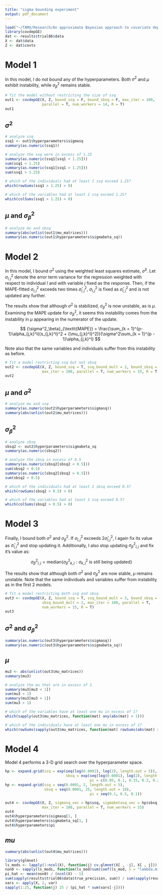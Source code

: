 ```yaml
---
title: "sigma bounding experiment"
output: pdf_document
---
```


```r
load("~/TAMU/Research/An approximate Bayesian approach to covariate dependent/covdepGE/dev/analyses_demos_experiments/condition_number_analysis/cond_number_models.Rda")
library(covdepGE)
dat <- results$trial86$data
X <- dat$data
Z <- dat$covts
```

# Model 1

In this model, I do not bound any of the hyperparameters. Both $\sigma^2$ and $\mu$ exhibit instability, while $\sigma^2_\beta$ remains stable.

```r
# fit the model without restricting the size of ssq
out1 <- covdepGE(X, Z, bound_ssq = F, bound_sbsq = F, max_iter = 100,
                 parallel = T, num_workers = 14, R = T)
out1
```

## $\sigma^2$

```r
# analyze ssq
ssq1 <- out1$hyperparameters$sigmasq
summary(as.numeric(ssq1))

# analyze the ssq were in excess of 1.25
summary(as.numeric(ssq1[ssq1 < 1.25]))
sum(ssq1 < 1.25)
summary(as.numeric(ssq1[ssq1 > 1.25]))
sum(ssq1 > 1.25)

# which of the individuals had at least 1 ssq exceed 1.25?
which(rowSums(ssq1 > 1.25) > 0)

# which of the variables had at least 1 ssq exceed 1.25?
which(colSums(ssq1 > 1.25) > 0)
```

## $\mu$ and $\sigma^2_\beta$

```r
# analyze mu and sbsq
summary(abs(unlist(out1$mu_matrices)))
summary(as.numeric(out1$hyperparameters$sigmabeta_sq))
```

# Model 2

In this model, I bound $\sigma^2$ using the weighted least squares estimate, $\hat\sigma^2$. Let $\sigma^2_{l,j}$ denote the error term variance for the regression weighted with respect to individual $l$ and with variable $j$ fixed as the response. Then, if the MAPE-fitted $\sigma^2_{l,j}$ exceeds two times $\hat\sigma^2_{l,j}$, $\sigma^2_{l,j}$ is fixed as $\hat\sigma^2_{l,j}$ and is not updated any further. 

The results show that although $\sigma^2$ is stabilized, $\sigma^2_\beta$ is now unstable, as is $\mu$. Examining the MAPE update for $\sigma^2_\beta$, it seems this instability comes from the instability in $\mu$ appearing in the numerator of the update. 

$$
{\sigma^2_\beta}_{\textit{MAPE}} = \frac{\sum_{k = 1}^{p-1}\alpha_{j,k}^l({s_{j,k}^l}^2 + {\mu_{j,k}^l}^2)}{\sigma^2\sum_{k = 1}^{p - 1}\alpha_{j,k}^l}
$$

Note also that the same variables and individuals suffer from this instability as before.

```r
# fit a model restricting ssq but not sbsq
out2 <- covdepGE(X, Z, bound_ssq = T, ssq_bound_mult = 2, bound_sbsq = F,
                 max_iter = 100, parallel = T, num_workers = 15, R = T)
out2
```

## $\mu$ and $\sigma^2$

```r
# analyze mu and ssq
summary(as.numeric(out2$hyperparameters$sigmasq))
summary(abs(unlist(out2$mu_matrices)))
```

## $\sigma^2_\beta$

```r
# analyze sbsq
sbsq2 <- out2$hyperparameters$sigmabeta_sq
summary(as.numeric(sbsq2))

# analyze the sbsq in excess of 0.5
summary(as.numeric(sbsq2[sbsq2 < 0.5]))
sum(sbsq2 < 0.5)
summary(as.numeric(sbsq2[sbsq2 > 0.5]))
sum(sbsq2 > 0.5)

# which of the individuals had at least 1 sbsq exceed 0.5?
which(rowSums(sbsq2 > 0.5) > 0)

# which of the variables had at least 1 ssq exceed 0.5?
which(colSums(sbsq2 > 0.5) > 0)
```

# Model 3

Finally, I bound both $\sigma^2$ and $\sigma^2_\beta$. If $\sigma^2_{l,j}$ exceeds $2\hat\sigma^2_{l,j}$, I again fix its value as $\hat\sigma^2_{l,j}$ and stop updating it. Additionally, I also stop updating ${\sigma^2_\beta}_{l,j}$ and fix it's value as:

$$
{\sigma^2_\beta}_{l,j} = \text{median}\{{\sigma^2_\beta}_{k,j}:\sigma^2_{k,j} \text{ is still being updated}\}
$$

The results show that although both $\sigma^2$ and $\sigma^2_\beta$ are now stable, $\mu$ remains unstable. Note that the same individuals and variables suffer from instability as in the first 2 models. 

```r
# fit a model restricting both ssq and sbsq
out3 <- covdepGE(X, Z, bound_ssq = T, ssq_bound_mult = 3, bound_sbsq = T,
                 sbsq_bound_mult = 2, max_iter = 100, parallel = T,
                 num_workers = 15, R = T)
out3
```

## $\sigma^2$ and $\sigma^2_\beta$
 
```r
summary(as.numeric(out3$hyperparameters$sigmasq))
summary(as.numeric(out3$hyperparameters$sigmabeta_sq))
```

## $\mu$

```r
mu3 <- abs(unlist(out3$mu_matrices))
summary(mu3)

# analyze the mu that are in excess of 1
summary(mu3[mu3 < 1])
sum(mu3 < 1)
summary(mu3[mu3 > 1])
sum(mu3 > 1)

# which of the variables have at least one mu in excess of 1?
which(sapply(out3$mu_matrices, function(mat) any(abs(mat) > 1)))

# which of the individuals have at least one mu in excess of 1?
which(rowSums(sapply(out3$mu_matrices, function(mat) rowSums(abs(mat) > 1) > 0)) > 0)
```

# Model 4

Model 4 performs a 3-D grid search over the hyperparameter space. 

```r
hp <- expand.grid(ssq = exp(seq(log(0.0001), log(2), length.out = 5)), 
                            sbsq = exp(seq(log(0.0001), log(2), length.out = 5)), 
                                       pi = c(0.05, 0.1, 0.15, 0.2, 0.25, 0.3, 0.35, 0.4, 0.45))
hp <- expand.grid(ssq = seq(0.0001, 2, length.out = 5), 
                  sbsq = seq(0.0001, 25, length.out = 10), 
                                       pi = seq(0.1, 0.5, 0.1))

out4 <- covdepGE(X, Z, sigmasq_vec = hp$ssq, sigmabetasq_vec = hp$sbsq, pi_vec = hp$pi, 
                 max_iter = 100, parallel = T, num_workers = 15)
out4
out4$hyperparameters$sigmasq[1, ]
out4$hyperparameters$sigmabeta_sq[1, ]
out4$hyperparameters$pi
```

## $mu$

```r
summary(abs(unlist(out4$mu_matrices)))
```


```r
library(glmnet)
ls_mods <- lapply(1:ncol(X), function(j) cv.glmnet(X[ , -j], X[ , j]))
non0 <- sapply(ls_mods, function(ls_mod)sum(coef(ls_mod, s = "lambda.min")[-1] != 0))
pi_hat <- mean(non0) / (ncol(X) - 1)
sum(sapply(results$trial86$data$true_precision, sum)) / sum(sapply(results$trial86$data$true_precision, `==`, 0))
vars <- apply(X, 2, var)
sapply(1:25, function(j) 25 / (pi_hat * sum(vars[-j])))
```
